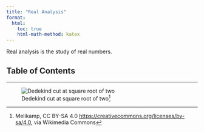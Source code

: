 ```yaml
---
title: "Real Analysis"
format:
  html:
    toc: true
    html-math-method: katex
---
```


Real analysis is the study of real numbers.

## Table of Contents

------------------------------------------------------------------------

![Dedekind cut at square root of two[^1]](images/Dedekind.svg)

[^1]: Melikamp, CC BY-SA 4.0 <https://creativecommons.org/licenses/by-sa/4.0>, via Wikimedia Commons
